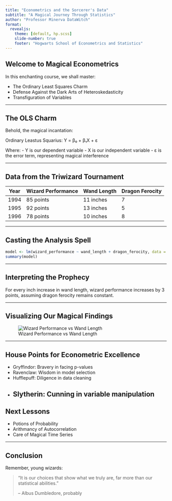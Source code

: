 ```yaml
---
title: "Econometrics and the Sorcerer's Data"
subtitle: "A Magical Journey Through Statistics"
author: "Professor Minerva DataWitch"
format:
  revealjs:
    theme: [default, hp.scss]
    slide-number: true
    footer: "Hogwarts School of Econometrics and Statistics"
---
```


## Welcome to Magical Econometrics

In this enchanting course, we shall master:

- The Ordinary Least Squares Charm
- Defense Against the Dark Arts of Heteroskedasticity
- Transfiguration of Variables

---

## The OLS Charm

Behold, the magical incantation:

::: {.spell}
Ordinary Leastus Squarius: Y = β₀ + β₁X + ε
:::

Where:
- Y is our dependent variable
- X is our independent variable
- ε is the error term, representing magical interference

---

## Data from the Triwizard Tournament

::: {.adjust}
| Year | Wizard Performance | Wand Length | Dragon Ferocity |
|------|---------------------|-------------|-----------------|
| 1994 | 85 points           | 11 inches   | 7               |
| 1995 | 92 points           | 13 inches   | 5               |
| 1996 | 78 points           | 10 inches   | 8               |
:::

---

## Casting the Analysis Spell

```r
model <- lm(wizard_performance ~ wand_length + dragon_ferocity, data = triwizard_data)
summary(model)
```

---

## Interpreting the Prophecy

::: {.magical-box}
For every inch increase in wand length, wizard performance increases by 3 points, assuming dragon ferocity remains constant.
:::

---

## Visualizing Our Magical Findings

::: {.adj_center_fig}
![Wizard Performance vs Wand Length](path/to/magical-scatter-plot.png)
:::

---

## House Points for Econometric Excellence

- [Gryffindor: Bravery in facing p-values]{.gryffindor} 
- [Ravenclaw: Wisdom in model selection]{.ravenclaw}
- [Hufflepuff: Diligence in data cleaning]{.hufflepuff}
- [Slytherin: Cunning in variable manipulation]{.slytherin} 
---

## Next Lessons

- Potions of Probability
- Arithmancy of Autocorrelation
- Care of Magical Time Series

---

## Conclusion

Remember, young wizards:

> "It is our choices that show what we truly are, far more than our statistical abilities." 
> 
> -- Albus Dumbledore, probably